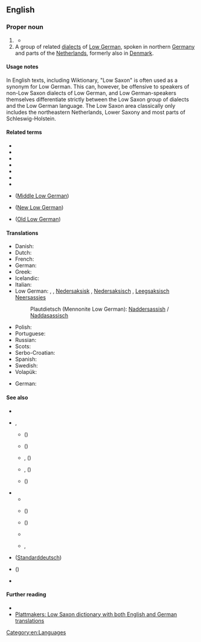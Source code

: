 ==English==
{{interwiktionary|code=nds}}
{{wikipedia}}

===Proper noun===
{{en-proper noun|head=[[low|Low]] [[Saxon]]}}

# {{synonym of|Low German|lang=en}} {{gloss|West Germanic language}}
#* {{synonyms|en|Low German|Nether-Saxon|Plattdeutsch}}
# A group of related [[dialects]] of [[Low German]], spoken in northern [[Germany]] and parts of the [[Netherlands]], formerly also in [[Denmark]].

====Usage notes====
In English texts, including Wiktionary, "Low Saxon" is often used as a synonym for Low German. This can, however, be offensive to speakers of non-Low Saxon dialects of Low German, and Low German-speakers themselves differentiate strictly between the Low Saxon group of dialects and the Low German language. The Low Saxon area classically only includes the northeastern Netherlands, Lower Saxony and most parts of Schleswig-Holstein.

====Related terms====
* {{l|en|Dutch Low Saxon}}
* {{l|en|East Low Saxon}}
* {{l|en|German Low Saxon}}
* {{l|en|Middle Low Saxon}}
* {{l|en|New Low Saxon}}
* {{l|en|Old Low Saxon}}
* {{l|en|West Low Saxon}}

* {{l|en|Middle Saxon}} ([[Middle Low German]])
* {{l|en|New Saxon}} ([[New Low German]])
* {{l|en|Old Saxon}} ([[Old Low German]])

====Translations====
{{trans-see|language|Low German}}

{{trans-top|language or language group}}
* Danish: {{t|da|nedersaksisk}}
* Dutch: {{t+|nl|Nedersaksisch|n}}
* French: {{t+|fr|bas saxon|m}}
* German: {{t+|de|Niedersächsisch}}
* Greek: {{t|el|Χαμηλός Σάξονας}}
* Icelandic: {{t|is|niðursaxneska}}
* Italian: {{t|it|basso Sassone|m}}
* Low German: {{t+|nds|Neddersass'sch|n}}, {{t|nds|Neddersassisch|n}} {{qualifier|Northern}}, [[Nedersaksisk]] {{qualifier|East Frisia}}, [[Nedersaksisch]] {{qualifier|Western}}, [[Leegsaksisch]] {{qualifier|Groningen}} [[Neersassies]] {{qualifier|Twente, Bentheim}}
*: Plautdietsch (Mennonite Low German): [[Naddersassish]] / [[Naddasassisch]]
{{trans-mid}}
* Polish: {{t+|pl|dolnosaksoński}}
* Portuguese: {{t+|pt|baixo saxão}}
* Russian: {{t+|ru|нижнесаксо́нский|m}} {{qualifier|язы́к}}
* Scots: {{t|sco|Law Saxon}}
* Serbo-Croatian: {{t|sh|donjosaksonski}}
* Spanish: {{t+|es|bajo sajón}}
* Swedish: {{t|sv|lågsachsiska}}
* Volapük: {{t+|vo|Dona-Saxänapük}}
{{trans-bottom}}

{{trans-top|language group}}
* German: {{t|de|Westniederdeutsch|n}}
{{trans-mid}}
{{trans-bottom}}

====See also====
* {{l|en|German}}
* {{l|en|High German}}, {{l|en|High Dutch}}
** {{l|en|New High German}} ({{l|de|Neuhochdeutsch}})
** {{l|en|Middle High German}} ({{l|de|Mittelhochdeutsch}})
** {{l|en|Old High German}}, {{l|en|Old High Dutch}} ({{l|de|Althochdeutsch}})
** {{l|en|Middle German}}, {{l|en|Central German}} ({{l|de|Mitteldeutsch}})
** {{l|en|Upper German}} ({{l|de|Oberdeutsch}})
* {{l|en|Low German}}
** {{l|en|Middle Low German}}
** {{l|en|West Low German}} ({{l|de|Westniederdeutsch}})
** {{l|en|East Low German}} ({{l|de|Ostniederhdeutsch}})
** {{l|en|Low Prussian}}
** {{l|en|Mennonite Low German}}, {{l|en|Plautdietsch}}
* {{l|en|Standard German}} ([[Standarddeutsch]])
* {{l|en|Upper Saxon}} ({{l|de|Obersächsisch}})
* {{l|en|Low Dutch}}

====Further reading====
* {{ethnologue|code=nds}}
* [http://plattmakers.de/?lang=en Plattmakers: Low Saxon dictionary with both English and German translations]

[[Category:en:Languages]]